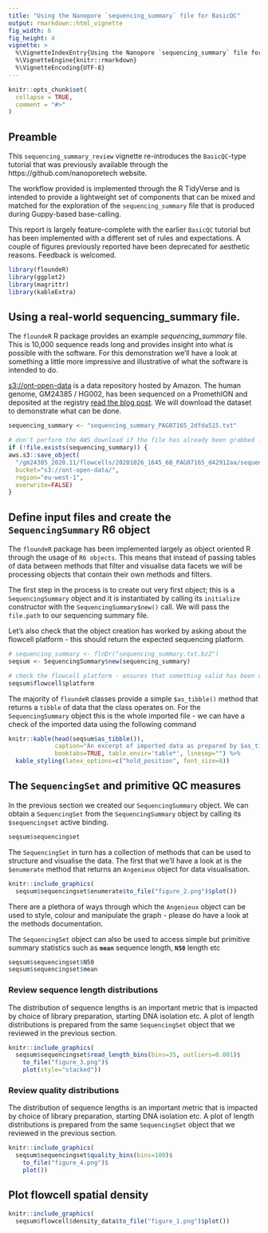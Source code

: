 ```yaml
---
title: "Using the Nanopore `sequencing_summary` file for BasicQC"
output: rmarkdown::html_vignette
fig_width: 6 
fig_height: 4 
vignette: >
  %\VignetteIndexEntry{Using the Nanopore `sequencing_summary` file for BasicQC}
  %\VignetteEngine{knitr::rmarkdown}
  %\VignetteEncoding{UTF-8}
---
```


```r
knitr::opts_chunk$set(
  collapse = TRUE,
  comment = "#>"
)
```

## Preamble

This `sequencing_summary_review` vignette re-introduces the `BasicQC`-type
tutorial that was previously available through the https://github.com/nanoporetech
website.

The workflow provided is implemented through the R TidyVerse and is intended to
provide a lightweight set of components that can be mixed and matched for the
exploration of the `sequencing_summary` file that is produced during Guppy-based
base-calling.

This report is largely feature-complete with the earlier `BasicQC` tutorial but
has been implemented with a different set of rules and expectations. A couple of
figures previously reported have been deprecated for aesthetic reasons. Feedback
is welcomed.


```r
library(floundeR)
library(ggplot2)
library(magrittr)
library(kableExtra)
```


## Using a real-world sequencing_summary file.

The `floundeR` R package provides an example *sequencing_summary* file. This is
10,000 sequence reads long and provides insight into what is possible with the
software. For this demonstration we'll have a look at something a little more
impressive and illustrative of what the software is intended to do.

[s3://ont-open-data](https://registry.opendata.aws/ont-open-data/) is a data
repository hosted by Amazon. The human genome, GM24385 / HG002, has been
sequenced on a PromethION and deposited at the registry [read the blog post](https://nanoporetech.github.io/ont-open-datasets/gm24385_2020.11/). We will
download the dataset to demonstrate what can be done.

```r
sequencing_summary <- "sequencing_summary_PAG07165_2dfda515.txt"

# don't perform the AWS download if the file has already been grabbed ...
if (!file.exists(sequencing_summary)) {
aws.s3::save_object(
  "/gm24385_2020.11/flowcells/20201026_1645_6B_PAG07165_d42912aa/sequencing_summary_PAG07165_2dfda515.txt",
  bucket="s3://ont-open-data/", 
  region="eu-west-1", 
  overwrite=FALSE)
}
```



## Define input files and create the `SequencingSummary` R6 object

The `floundeR` package has been implemented largely as object oriented R through
the usage of `R6 objects`. This means that instead of passing tables of data
between methods that filter and visualise data facets we will be processing
objects that contain their own methods and filters.

The first step in the process is to create out very first object; this is
a `SequencingSummary` object and it is instantiated by calling its `initialize`
constructor with the `SequencingSummary$new()` call. We will pass the
`file.path` to our sequencing summary file.

Let's also check that the object creation has worked by asking about the
flowcell platform - this should return the expected sequencing platform.


```r
# sequencing_summary <- flnDr("sequencing_summary.txt.bz2")
seqsum <- SequencingSummary$new(sequencing_summary)

# check the flowcell platform - ensures that something valid has been created
seqsum$flowcell$platform
```

The majority of `floundeR` classes provide a simple `$as_tibble()` method that
returns a `tibble` of data that the class operates on. For the 
`SequencingSummary` object this is the whole imported file - we can have a check
of the imported data using the following command

```r
knitr::kable(head(seqsum$as_tibble()), 
             caption="An excerpt of imported data as prepared by $as_tibble", 
             booktabs=TRUE, table.envir='table*', linesep="") %>%
  kable_styling(latex_options=c("hold_position", font_size=8))
```


## The `SequencingSet` and primitive QC measures

In the previous section we created our `SequencingSummary` object. We can
obtain a `SequencingSet` from the `SequencingSummary` object by calling its
`$sequencingset` active binding. 

```r
seqsum$sequencingset
```

The `SequencingSet` in turn has a collection of methods that can be used to
structure and visualise the data. The first that we'll have a look at is the
`$enumerate` method that returns an `Angenieux` object for data visualisation.

```r
knitr::include_graphics(
  seqsum$sequencingset$enumerate$to_file("figure_2.png")$plot())
```

There are a plethora of ways through which the `Angenieux` object can be used
to style, colour and manipulate the graph - please do have a look at the methods
documentation.

The `SequencingSet` object can also be used to access simple but primitive
summary statistics such as **`mean`** sequence length, **`N50`** length etc

```r
seqsum$sequencingset$N50
seqsum$sequencingset$mean
```



### Review sequence length distributions

The distribution of sequence lengths is an important metric that is impacted by
choice of library preparation, starting DNA isolation etc. A plot of length
distributions is prepared from the same `SequencingSet` object that we
reviewed in the previous section.

```r
knitr::include_graphics(
  seqsum$sequencingset$read_length_bins(bins=35, outliers=0.001)$
    to_file("figure_3.png")$
    plot(style="stacked"))

```


### Review quality distributions

The distribution of sequence lengths is an important metric that is impacted by
choice of library preparation, starting DNA isolation etc. A plot of length
distributions is prepared from the same `SequencingSet` object that we
reviewed in the previous section.

```r
knitr::include_graphics(
  seqsum$sequencingset$quality_bins(bins=100)$
    to_file("figure_4.png")$
    plot())

```


## Plot flowcell spatial density

```r
knitr::include_graphics(
  seqsum$flowcell$density_data$to_file("figure_1.png")$plot())
```
